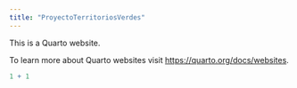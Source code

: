 ```yaml
---
title: "ProyectoTerritoriosVerdes"
---
```


This is a Quarto website.

To learn more about Quarto websites visit <https://quarto.org/docs/websites>.

```r
1 + 1
```
